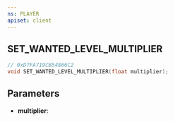 ```yaml
---
ns: PLAYER
apiset: client
---
```

## SET_WANTED_LEVEL_MULTIPLIER

```c
// 0xD7FA719CB54866C2
void SET_WANTED_LEVEL_MULTIPLIER(float multiplier);
```


## Parameters
* **multiplier**: